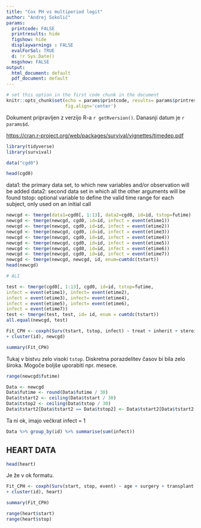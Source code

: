 ```yaml
---
title: "Cox PH vs multiperiod logit"
author: "Andrej Sokolič"
params: 
  printcode: FALSE
  printresults: hide
  figshow: hide
  displaywarnings : FALSE
  evalForSol: TRUE
  d: !r Sys.Date() 
  msgshow: FALSE
output:
  html_document: default
  pdf_document: default
---
```


```r
# set this option in the first code chunk in the document
knitr::opts_chunk$set(echo = params$printcode, results= params$printresults, fig.show = params$figshow, warning = params$displaywarnings, eval=params$evalForSol, message = params$msgshow,
                      fig.align='center')
```


Dokument pripravljen z verzijo R-a `r getRversion()`. Danasnji datum je `r params$d`.

[https://cran.r-project.org/web/packages/survival/vignettes/timedep.pdf](Vir)


```r
library(tidyverse)
library(survival)
```


```r
data("cgd0")

head(cgd0)
```

data1: the primary data set, to which new variables and/or observation will be added
data2: second data set in which all the other arguments will be found
tstop: optional variable to define the valid time range for each subject, only used on an initial call

```r
newcgd <- tmerge(data1=cgd0[, 1:13], data2=cgd0, id=id, tstop=futime)
newcgd <- tmerge(newcgd, cgd0, id=id, infect = event(etime1))
newcgd <- tmerge(newcgd, cgd0, id=id, infect = event(etime2))
newcgd <- tmerge(newcgd, cgd0, id=id, infect = event(etime3))
newcgd <- tmerge(newcgd, cgd0, id=id, infect = event(etime4))
newcgd <- tmerge(newcgd, cgd0, id=id, infect = event(etime5))
newcgd <- tmerge(newcgd, cgd0, id=id, infect = event(etime6))
newcgd <- tmerge(newcgd, cgd0, id=id, infect = event(etime7))
newcgd <- tmerge(newcgd, newcgd, id, enum=cumtdc(tstart))
head(newcgd)

# ALI

test <- tmerge(cgd0[, 1:13], cgd0, id=id, tstop=futime,
infect = event(etime1), infect= event(etime2),
infect = event(etime3), infect= event(etime4),
infect = event(etime5), infect= event(etime6),
infect = event(etime7))
test <- tmerge(test, test, id= id, enum = cumtdc(tstart))
all.equal(newcgd, test)
```


```r
Fit_CPH <- coxph(Surv(tstart, tstop, infect) ~ treat + inherit + steroids +
+ cluster(id), newcgd)

summary(Fit_CPH)
```


Tukaj v bistvu zelo visoki `tstop`. Diskretna porazdelitev časov bi bila zelo široka. Mogoče boljše uporabiti npr. mesece.

```r
range(newcgd$futime)

Data <- newcgd
Data$futime <- round(Data$futime / 30)
Data$tstart2 <- ceiling(Data$tstart / 30)
Data$tstop2 <- ceiling(Data$tstop / 30)
Data$tstart2[Data$tstart2 == Data$tstop2] <- Data$tstart2[Data$tstart2 == Data$tstop2] - 1
```


Ta ni ok, imajo večkrat infect = 1

```r
Data %>% group_by(id) %>% summarise(sum(infect))
```


## HEART DATA

```r
head(heart)
```

Je že v ok formatu.

```r
Fit_CPH <- coxph(Surv(start, stop, event) ~ age + surgery + transplant +
+ cluster(id), heart)

summary(Fit_CPH)
```


```r
range(heart$start)
range(heart$stop)
```


